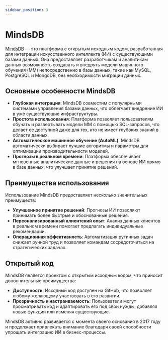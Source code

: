 ```yaml
---
sidebar_position: 3
---
```


# MindsDB

[MindsDB](https://mindsdb.com) — это платформа с открытым исходным кодом, разработанная для интеграции искусственного интеллекта (ИИ) с существующими базами данных. Она предоставляет разработчикам и аналитикам данных возможность создавать и внедрять модели машинного обучения (ММ) непосредственно в базы данных, такие как MySQL, PostgreSQL и MongoDB, без необходимости миграции данных.

## Основные особенности MindsDB

- **Глубокая интеграция**: MindsDB совместим с популярными системами управления базами данных, что облегчает внедрение ИИ в уже существующие инфраструктуры.
- **Простота использования**: Платформа позволяет пользователям обучать и развертывать модели ММ с помощью SQL-запросов, что делает ее доступной даже для тех, кто не имеет глубоких знаний в области данных.
- **Автоматическое машинное обучение (AutoML)**: MindsDB автоматически выбирает лучшие алгоритмы и параметры для оптимизации производительности моделей.
- **Прогнозы в реальном времени**: Платформа обеспечивает мгновенные аналитические данные и решения на основе ИИ прямо в базе данных, что улучшает принятие решений.

## Преимущества использования

Использование MindsDB предоставляет несколько значительных преимуществ:

- **Улучшенное принятие решений**: Прогнозы ИИ позволяют принимать более быстрые и обоснованные решения.
- **Персонализированный клиентский опыт**: Анализ данных клиентов в реальном времени помогает предлагать индивидуальные рекомендации.
- **Операционная эффективность**: Автоматизация рутинных задач снижает ручной труд и позволяет командам сосредоточиться на стратегических задачах.

## Открытый код

MindsDB является проектом с открытым исходным кодом, что приносит дополнительные преимущества:

- **Доступность**: Исходный код доступен на GitHub, что позволяет любому желающему участвовать в его развитии.
- **Прозрачность и настраиваемость**: Пользователи могут просматривать код и адаптировать его под свои нужды, добавляя новые функции или изменяя существующие.

MindsDB активно развивается с момента своего основания в 2017 году и продолжает привлекать внимание благодаря своей способности упрощать интеграцию ИИ в бизнес-процессы.